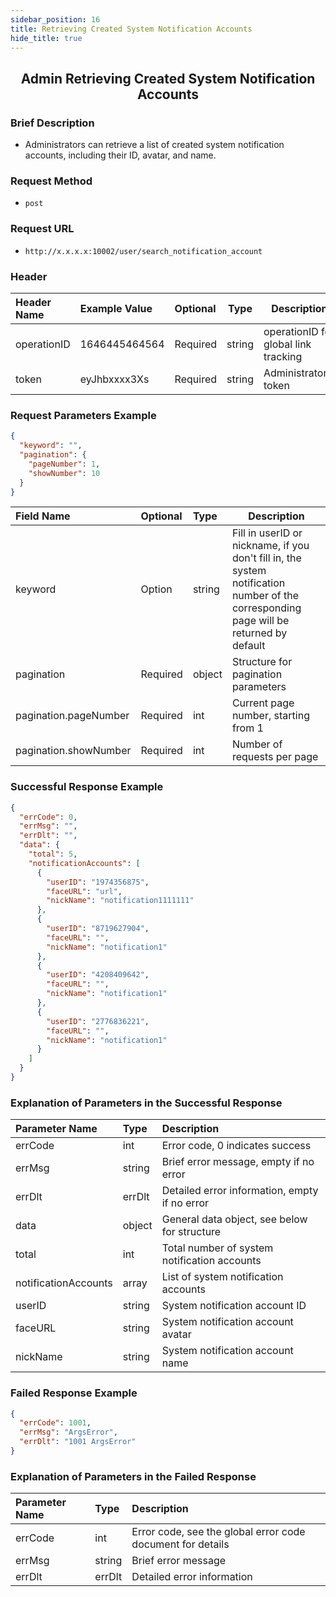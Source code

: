 ```yaml
---
sidebar_position: 16
title: Retrieving Created System Notification Accounts
hide_title: true
---
```


<center>

## Admin Retrieving Created System Notification Accounts

</center>

### Brief Description
- Administrators can retrieve a list of created system notification accounts, including their ID, avatar, and name.
### Request Method
- `post`
### Request URL
- `http://x.x.x.x:10002/user/search_notification_account`


### Header
|Header Name|Example Value|Optional|Type|Description|
|:----    |:-------    |:--- |---|------      |
|operationID|1646445464564|Required|string|operationID for global link tracking|
|token|eyJhbxxxx3Xs|Required|string|Administrator's token|


### Request Parameters Example


```json
{
  "keyword": "",
  "pagination": {
    "pageNumber": 1,
    "showNumber": 10
  }
}
```
|Field Name|Optional|Type|Description|
|:----    |:-------    |:--- |---|
|keyword|Option|string|Fill in userID or nickname, if you don't fill in, the system notification number of the corresponding page will be returned by default|
|pagination|Required|object|Structure for pagination parameters|
|pagination.pageNumber|Required|int|Current page number, starting from 1|
|pagination.showNumber|Required|int|Number of requests per page|

### Successful Response Example


```json
{
  "errCode": 0,
  "errMsg": "",
  "errDlt": "",
  "data": {
    "total": 5,
    "notificationAccounts": [
      {
        "userID": "1974356875",
        "faceURL": "url",
        "nickName": "notification1111111"
      },
      {
        "userID": "8719627904",
        "faceURL": "",
        "nickName": "notification1"
      },
      {
        "userID": "4208409642",
        "faceURL": "",
        "nickName": "notification1"
      },
      {
        "userID": "2776836221",
        "faceURL": "",
        "nickName": "notification1"
      }
    ]
  }
}
```
### Explanation of Parameters in the Successful Response


| Parameter Name      | Type     | Description                       |
|:------------------|:--------|:---------------------------------|
| errCode           | int     | Error code, 0 indicates success   |
| errMsg            | string  | Brief error message, empty if no error |
| errDlt            | errDlt  | Detailed error information, empty if no error |
| data              | object  | General data object, see below for structure |
| total             | int     | Total number of system notification accounts |
| notificationAccounts | array | List of system notification accounts |
| userID            | string  | System notification account ID |
| faceURL           | string  | System notification account avatar |
| nickName          | string  | System notification account name |


### Failed Response Example


```json
{
  "errCode": 1001,
  "errMsg": "ArgsError",
  "errDlt": "1001 ArgsError"
}
```
### Explanation of Parameters in the Failed Response


|Parameter Name|Type|Description|
|:------------|:----|:-----------|
|errCode|int|Error code, see the global error code document for details|
|errMsg|string|Brief error message|
|errDlt|errDlt|Detailed error information|